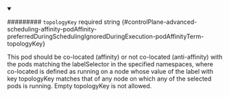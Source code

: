 
<details className="config-field" data-expandable="false" open>
<summary>

######### `topologyKey` <span className="config-field-required" data-required="false">required</span> <span className="config-field-type">string</span> <span className="config-field-default"></span> <span className="config-field-enum"></span> {#controlPlane-advanced-scheduling-affinity-podAffinity-preferredDuringSchedulingIgnoredDuringExecution-podAffinityTerm-topologyKey}

This pod should be co-located (affinity) or not co-located (anti-affinity) with the pods matching
the labelSelector in the specified namespaces, where co-located is defined as running on a node
whose value of the label with key topologyKey matches that of any node on which any of the
selected pods is running.
Empty topologyKey is not allowed.

</summary>



</details>

